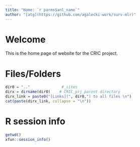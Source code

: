 ```yaml
---
title: "Home: `r parms$anl_name`"
author: "[atg](https://github.com/agalecki-work/surv-mlr)"
---
```



# Welcome

This is the home page of website for the CRIC project.

# Files/Folders


```r
dir0 = ".."              #_sites
dirx = dirname(dir0)    # CRIC_prj parent directory
dirx_link = paste0("[Links](", dir0,") to all files \n")
cat(paste(dirx_link, collapse = "\n"))
```

# R session info

```r
getwd()
xfun::session_info()
```

